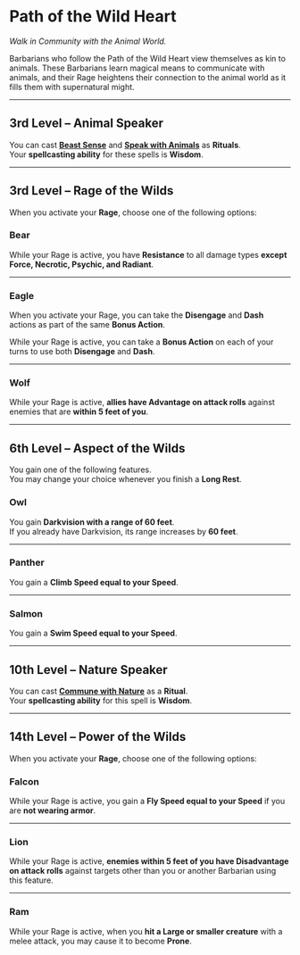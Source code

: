 # Path of the Wild Heart

_Walk in Community with the Animal World._

Barbarians who follow the Path of the Wild Heart view themselves as kin to animals. These Barbarians learn magical means to communicate with animals, and their Rage heightens their connection to the animal world as it fills them with supernatural might.

---

## 3rd Level – Animal Speaker

You can cast **[Beast Sense](http://dnd2024.wikidot.com/spell:beast-sense)** and **[Speak with Animals](http://dnd2024.wikidot.com/spell:speak-with-animals)** as **Rituals**.  
Your **spellcasting ability** for these spells is **Wisdom**.

---

## 3rd Level – Rage of the Wilds

When you activate your **Rage**, choose one of the following options:

### Bear

While your Rage is active, you have **Resistance** to all damage types **except Force, Necrotic, Psychic, and Radiant**.

---

### Eagle

When you activate your Rage, you can take the **Disengage** and **Dash** actions as part of the same **Bonus Action**.

While your Rage is active, you can take a **Bonus Action** on each of your turns to use both **Disengage** and **Dash**.

---

### Wolf

While your Rage is active, **allies have Advantage on attack rolls** against enemies that are **within 5 feet of you**.

---

## 6th Level – Aspect of the Wilds

You gain one of the following features.  
You may change your choice whenever you finish a **Long Rest**.

### Owl

You gain **Darkvision with a range of 60 feet**.  
If you already have Darkvision, its range increases by **60 feet**.

---

### Panther

You gain a **Climb Speed equal to your Speed**.

---

### Salmon

You gain a **Swim Speed equal to your Speed**.

---

## 10th Level – Nature Speaker

You can cast **[Commune with Nature](http://dnd2024.wikidot.com/spell:commune-with-nature)** as a **Ritual**.  
Your **spellcasting ability** for this spell is **Wisdom**.

---

## 14th Level – Power of the Wilds

When you activate your **Rage**, choose one of the following options:

### Falcon

While your Rage is active, you gain a **Fly Speed equal to your Speed** if you are **not wearing armor**.

---

### Lion

While your Rage is active, **enemies within 5 feet of you have Disadvantage on attack rolls** against targets other than you or another Barbarian using this feature.

---

### Ram

While your Rage is active, when you **hit a Large or smaller creature** with a melee attack, you may cause it to become **Prone**.

